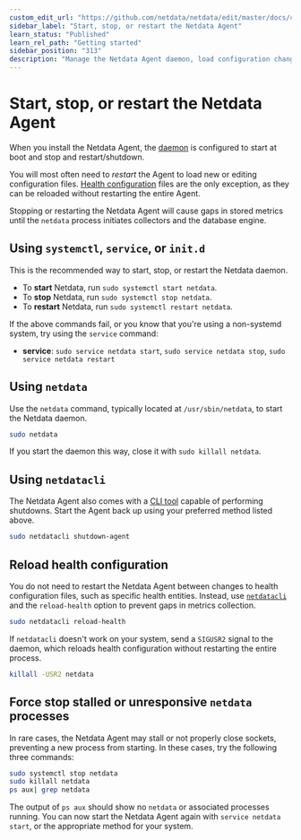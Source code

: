 ```yaml
---
custom_edit_url: "https://github.com/netdata/netdata/edit/master/docs/configure/start-stop-restart.md"
sidebar_label: "Start, stop, or restart the Netdata Agent"
learn_status: "Published"
learn_rel_path: "Getting started"
sidebar_position: "313"
description: "Manage the Netdata Agent daemon, load configuration changes, and troubleshoot stuck processes on systemd and non-systemd nodes."
---
```



# Start, stop, or restart the Netdata Agent

When you install the Netdata Agent, the [daemon](/docs/nightly/deployment-in-production/netdata-daemon) is configured to start at boot and stop and
restart/shutdown.

You will most often need to _restart_ the Agent to load new or editing configuration files. [Health
configuration](#reload-health-configuration) files are the only exception, as they can be reloaded without restarting
the entire Agent.

Stopping or restarting the Netdata Agent will cause gaps in stored metrics until the `netdata` process initiates
collectors and the database engine.

## Using `systemctl`, `service`, or `init.d`

This is the recommended way to start, stop, or restart the Netdata daemon.

- To **start** Netdata, run `sudo systemctl start netdata`.
- To **stop** Netdata, run `sudo systemctl stop netdata`.
- To **restart** Netdata, run `sudo systemctl restart netdata`.

If the above commands fail, or you know that you're using a non-systemd system, try using the `service` command:

- **service**: `sudo service netdata start`, `sudo service netdata stop`, `sudo service netdata restart`

## Using `netdata`

Use the `netdata` command, typically located at `/usr/sbin/netdata`, to start the Netdata daemon. 

```bash
sudo netdata
```

If you start the daemon this way, close it with `sudo killall netdata`.

## Using `netdatacli`

The Netdata Agent also comes with a [CLI tool](/docs/nightly/getting-started/agent-cli) capable of performing shutdowns. Start the Agent back up
using your preferred method listed above.

```bash
sudo netdatacli shutdown-agent
```

## Reload health configuration

You do not need to restart the Netdata Agent between changes to health configuration files, such as specific health
entities. Instead, use [`netdatacli`](#using-netdatacli) and the `reload-health` option to prevent gaps in metrics
collection.

```bash
sudo netdatacli reload-health
```

If `netdatacli` doesn't work on your system, send a `SIGUSR2` signal to the daemon, which reloads health configuration
without restarting the entire process.

```bash
killall -USR2 netdata
```

## Force stop stalled or unresponsive `netdata` processes

In rare cases, the Netdata Agent may stall or not properly close sockets, preventing a new process from starting. In
these cases, try the following three commands:

```bash
sudo systemctl stop netdata
sudo killall netdata
ps aux| grep netdata
```

The output of `ps aux` should show no `netdata` or associated processes running. You can now start the Netdata Agent
again with `service netdata start`, or the appropriate method for your system.
